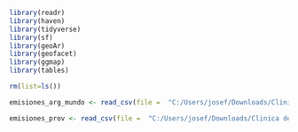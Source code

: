 ```r
library(readr)
library(haven)
library(tidyverse)
library(sf)
library(geoAr)
library(geofacet)
library(ggmap)
library(tables)
```

```r
rm(list=ls())	
```

```r

emisiones_arg_mundo <- read_csv(file =  "C:/Users/josef/Downloads/Clinica de datos/Desafío 5  Cambio climático y emisiones de GEI-20240822/emisiones_arg_mundo.csv")

emisiones_prov <- read_csv(file =  "C:/Users/josef/Downloads/Clinica de datos/Desafío 5  Cambio climático y emisiones de GEI-20240822/emisiones_prov_2010_2018.csv")
```